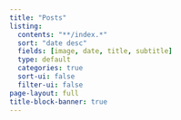 ```yaml
---
title: "Posts"
listing:
  contents: "**/index.*"
  sort: "date desc"
  fields: [image, date, title, subtitle]
  type: default
  categories: true
  sort-ui: false
  filter-ui: false
page-layout: full
title-block-banner: true
---
```


